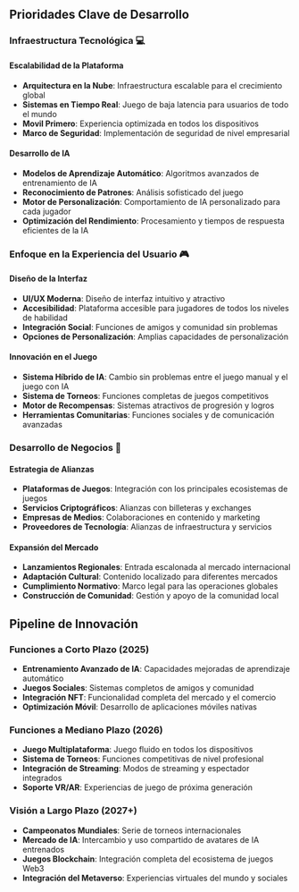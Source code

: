 ## Prioridades Clave de Desarrollo

### Infraestructura Tecnológica 💻

#### Escalabilidad de la Plataforma
- **Arquitectura en la Nube**: Infraestructura escalable para el crecimiento global
- **Sistemas en Tiempo Real**: Juego de baja latencia para usuarios de todo el mundo
- **Movil Primero**: Experiencia optimizada en todos los dispositivos
- **Marco de Seguridad**: Implementación de seguridad de nivel empresarial

#### Desarrollo de IA
- **Modelos de Aprendizaje Automático**: Algoritmos avanzados de entrenamiento de IA
- **Reconocimiento de Patrones**: Análisis sofisticado del juego
- **Motor de Personalización**: Comportamiento de IA personalizado para cada jugador
- **Optimización del Rendimiento**: Procesamiento y tiempos de respuesta eficientes de la IA

### Enfoque en la Experiencia del Usuario 🎮

#### Diseño de la Interfaz
- **UI/UX Moderna**: Diseño de interfaz intuitivo y atractivo
- **Accesibilidad**: Plataforma accesible para jugadores de todos los niveles de habilidad
- **Integración Social**: Funciones de amigos y comunidad sin problemas
- **Opciones de Personalización**: Amplias capacidades de personalización

#### Innovación en el Juego
- **Sistema Híbrido de IA**: Cambio sin problemas entre el juego manual y el juego con IA
- **Sistema de Torneos**: Funciones completas de juegos competitivos
- **Motor de Recompensas**: Sistemas atractivos de progresión y logros
- **Herramientas Comunitarias**: Funciones sociales y de comunicación avanzadas

### Desarrollo de Negocios 🤝

#### Estrategia de Alianzas
- **Plataformas de Juegos**: Integración con los principales ecosistemas de juegos
- **Servicios Criptográficos**: Alianzas con billeteras y exchanges
- **Empresas de Medios**: Colaboraciones en contenido y marketing
- **Proveedores de Tecnología**: Alianzas de infraestructura y servicios

#### Expansión del Mercado
- **Lanzamientos Regionales**: Entrada escalonada al mercado internacional
- **Adaptación Cultural**: Contenido localizado para diferentes mercados
- **Cumplimiento Normativo**: Marco legal para las operaciones globales
- **Construcción de Comunidad**: Gestión y apoyo de la comunidad local

## Pipeline de Innovación

### Funciones a Corto Plazo (2025)
- **Entrenamiento Avanzado de IA**: Capacidades mejoradas de aprendizaje automático
- **Juegos Sociales**: Sistemas completos de amigos y comunidad
- **Integración NFT**: Funcionalidad completa del mercado y el comercio
- **Optimización Móvil**: Desarrollo de aplicaciones móviles nativas

### Funciones a Mediano Plazo (2026)
- **Juego Multiplataforma**: Juego fluido en todos los dispositivos
- **Sistema de Torneos**: Funciones competitivas de nivel profesional
- **Integración de Streaming**: Modos de streaming y espectador integrados
- **Soporte VR/AR**: Experiencias de juego de próxima generación

### Visión a Largo Plazo (2027+)
- **Campeonatos Mundiales**: Serie de torneos internacionales
- **Mercado de IA**: Intercambio y uso compartido de avatares de IA entrenados
- **Juegos Blockchain**: Integración completa del ecosistema de juegos Web3
- **Integración del Metaverso**: Experiencias virtuales del mundo y sociales